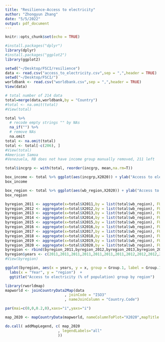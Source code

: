 ```yaml
---
title: "Resilience-Access to electricity"
author: "Zhongyun Zhang"
date: "5/5/2022"
output: pdf_document
---
```


```r
knitr::opts_chunk$set(echo = TRUE)
```

```r
#install.packages("dplyr")
library(dplyr)
#install.packages("ggplot2")
library(ggplot2)
```

```r
setwd("~/Desktop/FSCI/resilience")
data <- read.csv("access_to_electricity.csv",sep = ",",header = TRUE)
setwd("~/Desktop/FSCI/")
worldbank <- read.csv("worldbank.csv",sep = ",",header = TRUE)
View(data)
```


```r
# total number of 214 data
total=merge(data,worldbank,by = "Country")
#total <- na.omit(total)
#View(total)
```

```r
total %>%
  # recode empty strings "" by NAs
  na_if("") %>%
  # remove NAs
  na.omit
total <- na.omit(total)
total <- total[-c(206), ]
#View(total)
#American Samoa
#Venezuela, RB does not have income group manually removed, 211 left
```


```r
total$incgrp <- with(total, reorder(incgrp, mean,na.rm=T))

box_income <- total %>% ggplot(aes(incgrp,X2020)) + ylab("Access to electricity score in 2020") + xlab("income group")+ geom_boxplot()+geom_point() + coord_cartesian(ylim = c(0, 150))
box_income
```

```r
box_region <- total %>% ggplot(aes(wb_region,X2020)) + ylab("Access to electricity by region in 2020") +xlab("Region")+ geom_boxplot()+geom_point() + coord_cartesian(ylim = c(0, 120))
box_region
```



```r
byregion_2011 <- aggregate(x=total$X2011,by = list(total$wb_region), FUN = mean)
byregion_2012 <- aggregate(x=total$X2012,by = list(total$wb_region), FUN = mean)
byregion_2013 <- aggregate(x=total$X2013,by = list(total$wb_region), FUN = mean)
byregion_2014 <- aggregate(x=total$X2014,by = list(total$wb_region), FUN = mean)
byregion_2015 <- aggregate(x=total$X2015,by = list(total$wb_region), FUN = mean)
byregion_2016 <- aggregate(x=total$X2016,by = list(total$wb_region), FUN = mean)
byregion_2017 <- aggregate(x=total$X2017,by = list(total$wb_region), FUN = mean)
byregion_2018 <- aggregate(x=total$X2018,by = list(total$wb_region), FUN = mean)
byregion_2019 <- aggregate(x=total$X2019,by = list(total$wb_region), FUN = mean)
byregion_2020 <- aggregate(x=total$X2020,by = list(total$wb_region), FUN = mean)
byregion <- rbind(byregion_2011,byregion_2012,byregion_2013,byregion_2014,byregion_2015,byregion_2016,byregion_2017,byregion_2018,byregion_2019,byregion_2020)
byregion$years <- c(2011,2011,2011,2011,2011,2011,2011,2012,2012,2012,2012,2012,2012,2012,2013,2013,2013,2013,2013,2013,2013,2014,2014,2014,2014,2014,2014,2014,2015,2015,2015,2015,2015,2015,2015,2016,2016,2016,2016,2016,2016,2016,2017,2017,2017,2017,2017,2017,2017,2018,2018,2018,2018,2018,2018,2018,2019,2019,2019,2019,2019,2019,2019,2020,2020,2020,2020,2020,2020,2020)
#View(byregion)
```


```r
ggplot(byregion, aes(x = years, y = x, group = Group.1, label = Group.1, color=Group.1)) + geom_line() + theme_light()+ expand_limits(x = c(2010,2020)) +
  labs(x = "Year", y = "region")  +
  ggtitle("Access to electricity (% of population) group by region") 
```

```r
library(rworldmap)
mapworld <- joinCountryData2Map(data
                           , joinCode = "ISO3"
                           , nameJoinColumn = "Country.Code")

```


```r
par(mai=c(0,0,0.2,0),xaxs="i",yaxs="i")

map_2020 <- mapCountryData(mapworld, nameColumnToPlot="X2020",mapTitle = "Access to electricity (% of population) group by region in 2020", colourPalette = c("#a8ddb5","#7bccc4","#4eb3d3","#2b8cbe","#0868ac","#084081"),oceanCol = "gray",missingCountryCol = 'white',addLegend = FALSE)

do.call( addMapLegend, c( map_2020
                        , legendLabels="all"
                        ))
```

